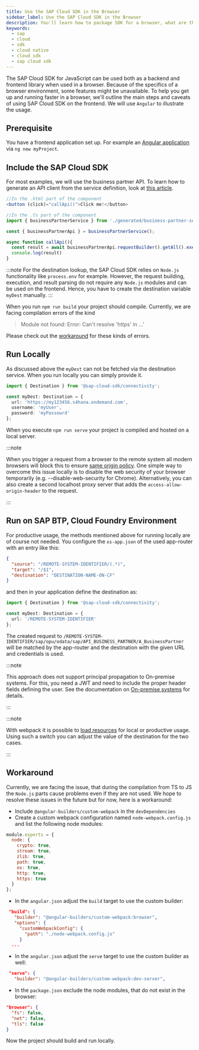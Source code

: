 ```yaml
---
title: Use the SAP Cloud SDK in the Browser
sidebar_label: Use the SAP Cloud SDK in the Browser
description: You'll learn how to package SDK for a browser, what are the limitations, and how to use it with popular frontend frameworks.
keywords:
  - sap
  - cloud
  - sdk
  - cloud native
  - cloud sdk
  - sap cloud sdk
---
```


The SAP Cloud SDK for JavaScript can be used both as a backend and frontend library when used in a browser.
Because of the specifics of a browser environment, some features might be unavailable.
To help you get up and running faster in a browser, we'll outline the main steps and caveats of using SAP Cloud SDK on the frontend.
We will use `Angular` to illustrate the usage.

## Prerequisite

You have a frontend application set up.
For example an [Angular application](https://angular.io/cli/new) via `ng new myProject`.

## Include the SAP Cloud SDK

For most examples, we will use the business partner API.
To learn how to generate an API client from the service definition, look at [this article](features/odata/generate-odata-client.mdx).

```ts
//In the .html part of the component
<button (click)="callApi()">Click me!</button>

//In the .ts part of the component
import { businessPartnerService } from './generated/business-partner-service';

const { businessPartnerApi } = businessPartnerService();

async function callApi(){
  const result = await businessPartnerApi.requestBuilder().getAll().execute(myDest)
  console.log(result)
}
```

:::note
For the destination lookup, the SAP Cloud SDK relies on `Node.js` functionality like `process.env` for example.
However, the request building, execution, and result parsing do not require any `Node.js` modules and can be used on the frontend.
Hence, you have to create the destination variable `myDest` manually.
:::

When you run `npm run build` your project should compile.
Currently, we are facing compilation errors of the kind

> Module not found: Error: Can't resolve 'https' in ...'

Please check out the [workaround](#workaround) for these kinds of errors.

## Run Locally

As discussed above the `myDest` can not be fetched via the destination service.
When you run locally you can simply provide it.

```ts
import { Destination } from '@sap-cloud-sdk/connectivity';

const myDest: Destination = {
  url: 'https://my123456.s4hana.ondemand.com',
  username: 'myUser',
  password: 'myPassowrd'
};
```

When you execute `npm run serve` your project is compiled and hosted on a local server.

:::note

When you trigger a request from a browser to the remote system all modern browsers will block this to ensure [same origin policy](https://en.wikipedia.org/wiki/Same-origin_policy).
One simple way to overcome this issue locally is to disable the web security of your browser temporarily (e.g. --disable-web-security for Chrome).
Alternatively, you can also create a second localhost proxy server that adds the `access-allow-origin-header` to the request.

:::

## Run on SAP BTP, Cloud Foundry Environment

For productive usage, the methods mentioned above for running locally are of course not needed.
You configure the `xs-app.json` of the used app-router with an entry like this:

```json
{
  "source": "/REMOTE-SYSTEM-IDENTIFIER/(.*)",
  "target": "/$1",
  "destination": "DESTINATION-NAME-ON-CF"
}
```

and then in your application define the destination as:

```ts
import { Destination } from '@sap-cloud-sdk/connectivity';

const myDest: Destination = {
  url: '/REMOTE-SYSTEM-IDENTIFIER'
};
```

The created request to `/REMOTE-SYSTEM-IDENTIFIER/sap/opu/odata/sap/API_BUSINESS_PARTNER/A_BusinessPartner` will be matched by the app-router and the destination with the given URL and credentials is used.

:::note

This approach does not support principal propagation to On-premise systems.
For this, you need a JWT and need to include the proper header fields defining the user.
See the documentation on [On-premise systems](../features/connectivity/on-premise) for details.

:::

:::note

With webpack it is possible to [load resources](https://webpack.js.org/plugins/normal-module-replacement-plugin/) for local or productive usage.
Using such a switch you can adjust the value of the destination for the two cases.

:::

## Workaround

Currently, we are facing the issue, that during the compilation from TS to JS the `Node.js` parts cause problems even if they are not used.
We hope to resolve these issues in the future but for now, here is a workaround:

- Include `@angular-builders/custom-webpack` in the `devDependencies`
- Create a custom webpack configuration named `node-webpack.config.js` and list the following node modules:

```js
module.exports = {
  node: {
    crypto: true,
    stream: true,
    zlib: true,
    path: true,
    os: true,
    http: true,
    https: true
  }
};
```

- In the `angular.json` adjust the `build` target to use the custom builder:

```json
 "build": {
   "builder": "@angular-builders/custom-webpack:browser",
   "options": {
     "customWebpackConfig": {
       "path": "./node-webpack.config.js"
     }
  ...
```

- In the `angular.json` adjust the `serve` target to use the custom builder as well:

```json
 "serve": {
   "builder": "@angular-builders/custom-webpack:dev-server",
```

- In the `package.json` exclude the node modules, that do not exist in the browser:

```json
"browser": {
  "fs": false,
  "net": false,
  "tls": false
}
```

Now the project should build and run locally.
